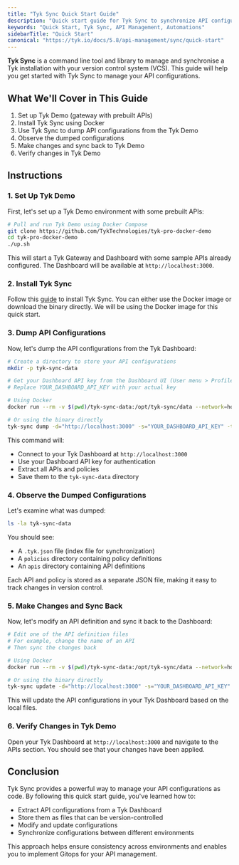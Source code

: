 ```yaml
---
title: "Tyk Sync Quick Start Guide"
description: "Quick start guide for Tyk Sync to synchronize API configurations with Tyk Dashboard"
keywords: "Quick Start, Tyk Sync, API Management, Automations"
sidebarTitle: "Quick Start"
canonical: "https://tyk.io/docs/5.8/api-management/sync/quick-start"
---
```


**Tyk Sync** is a command line tool and library to manage and synchronise a Tyk installation with your version control system (VCS). This guide will help you get started with Tyk Sync to manage your API configurations.

## What We'll Cover in This Guide

1. Set up Tyk Demo (gateway with prebuilt APIs)
2. Install Tyk Sync using Docker
3. Use Tyk Sync to dump API configurations from the Tyk Demo
4. Observe the dumped configurations
5. Make changes and sync back to Tyk Demo
6. Verify changes in Tyk Demo

## Instructions

### 1. Set Up Tyk Demo

First, let's set up a Tyk Demo environment with some prebuilt APIs:

```bash
# Pull and run Tyk Demo using Docker Compose
git clone https://github.com/TykTechnologies/tyk-pro-docker-demo
cd tyk-pro-docker-demo
./up.sh
```

This will start a Tyk Gateway and Dashboard with some sample APIs already configured. The Dashboard will be available at `http://localhost:3000`.

### 2. Install Tyk Sync

Follow this [guide](/5.8/product-stack/tyk-sync/installing-tyk-sync) to install Tyk Sync. You can either use the Docker image or download the binary directly. We will be using the Docker image for this quick start.

### 3. Dump API Configurations

Now, let's dump the API configurations from the Tyk Dashboard:

```bash
# Create a directory to store your API configurations
mkdir -p tyk-sync-data

# Get your Dashboard API key from the Dashboard UI (User menu > Profile)
# Replace YOUR_DASHBOARD_API_KEY with your actual key

# Using Docker
docker run --rm -v $(pwd)/tyk-sync-data:/opt/tyk-sync/data --network=host tykio/tyk-sync:v2.1 dump -d="http://localhost:3000" -s="YOUR_DASHBOARD_API_KEY" -t="/opt/tyk-sync/data"

# Or using the binary directly
tyk-sync dump -d="http://localhost:3000" -s="YOUR_DASHBOARD_API_KEY" -t="./tyk-sync-data"
```

This command will:
- Connect to your Tyk Dashboard at `http://localhost:3000`
- Use your Dashboard API key for authentication
- Extract all APIs and policies
- Save them to the `tyk-sync-data` directory

### 4. Observe the Dumped Configurations

Let's examine what was dumped:

```bash
ls -la tyk-sync-data
```

You should see:
- A `.tyk.json` file (index file for synchronization)
- A `policies` directory containing policy definitions
- An `apis` directory containing API definitions

Each API and policy is stored as a separate JSON file, making it easy to track changes in version control.

### 5. Make Changes and Sync Back

Now, let's modify an API definition and sync it back to the Dashboard:

```bash
# Edit one of the API definition files
# For example, change the name of an API
# Then sync the changes back

# Using Docker
docker run --rm -v $(pwd)/tyk-sync-data:/opt/tyk-sync/data --network=host tykio/tyk-sync:v2.1 update -d="http://localhost:3000" -s="YOUR_DASHBOARD_API_KEY" -p="/opt/tyk-sync/data"

# Or using the binary directly
tyk-sync update -d="http://localhost:3000" -s="YOUR_DASHBOARD_API_KEY" -p="./tyk-sync-data"
```

This will update the API configurations in your Tyk Dashboard based on the local files.

### 6. Verify Changes in Tyk Demo

Open your Tyk Dashboard at `http://localhost:3000` and navigate to the APIs section. You should see that your changes have been applied.

## Conclusion

Tyk Sync provides a powerful way to manage your API configurations as code. By following this quick start guide, you've learned how to:
- Extract API configurations from a Tyk Dashboard
- Store them as files that can be version-controlled
- Modify and update configurations
- Synchronize configurations between different environments

This approach helps ensure consistency across environments and enables you to implement Gitops for your API management.